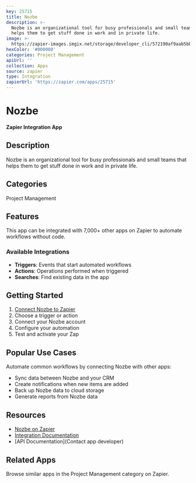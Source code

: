 ```yaml
---
key: 25715
title: Nozbe
description: >-
  Nozbe is an organizational tool for busy professionals and small teams that
  helps them to get stuff done in work and in private life.
image: >-
  https://zapier-images.imgix.net/storage/developer_cli/572190af9aab5bb6b29a44fb284f7ffd.png?auto=format%2Ccompress&ixlib=python-3.0.0&q=50
hexColor: '#000000'
categories: Project Management
apiUrl: ''
collection: Apps
source: zapier
type: Integration
zapierUrl: 'https://zapier.com/apps/25715'
---
```

# Nozbe

**Zapier Integration App**

## Description

Nozbe is an organizational tool for busy professionals and small teams that helps them to get stuff done in work and in private life.

## Categories

Project Management

## Features

This app can be integrated with 7,000+ other apps on Zapier to automate workflows without code.

### Available Integrations

- **Triggers**: Events that start automated workflows
- **Actions**: Operations performed when triggered
- **Searches**: Find existing data in the app

## Getting Started

1. [Connect Nozbe to Zapier](https://zapier.com/apps/25715)
2. Choose a trigger or action
3. Connect your Nozbe account
4. Configure your automation
5. Test and activate your Zap

## Popular Use Cases

Automate common workflows by connecting Nozbe with other apps:

- Sync data between Nozbe and your CRM
- Create notifications when new items are added
- Back up Nozbe data to cloud storage
- Generate reports from Nozbe data

## Resources

- [Nozbe on Zapier](https://zapier.com/apps/25715)
- [Integration Documentation](https://zapier.com/apps/25715/integrations)
- [API Documentation](Contact app developer)

## Related Apps

Browse similar apps in the Project Management category on Zapier.
